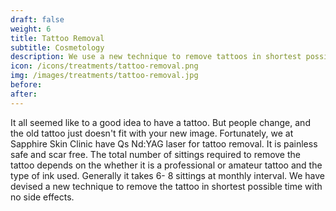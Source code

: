---
draft: false
weight: 6
title: Tattoo Removal
subtitle: Cosmetology
description: We use a new technique to remove tattoos in shortest possible time with no side effects.
icon: /icons/treatments/tattoo-removal.png
img: /images/treatments/tattoo-removal.jpg
before:
after:
---

It all seemed like to a good idea to have a tattoo. But people change, and the old tattoo just doesn't fit with your new image. Fortunately, we at Sapphire Skin Clinic have Qs Nd:YAG laser for tattoo removal.  It is painless safe and scar free. The total number of sittings required to remove the tattoo depends on the whether it is a professional or amateur tattoo and the type of ink used. Generally it takes 6- 8 sittings at monthly interval. We have devised a new technique to remove the tattoo in shortest possible time with no side effects.
